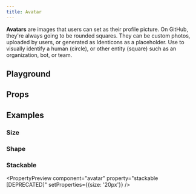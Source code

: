 ```yaml
---
title: Avatar
---
```



<Overview component="avatar" />

**Avatars** are images that users can set as their profile picture. On GitHub, they're always going to be rounded squares. They can be custom photos, uploaded by users, or generated as Identicons as a placeholder. Use to visually identify a human (circle), or other entity (square) such as an organization, bot, or team.

## Playground

<Examples component="avatar" />

## Props

<PropertyOverview component="avatar" />

## Examples

### Size

<PropertyPreview component="avatar" property="size" />

### Shape

<PropertyPreview component="avatar" property="square" />

### Stackable

<PropertyPreview component="avatar" property="stackable [DEPRECATED]" setProperties={{size: '20px'}} />
